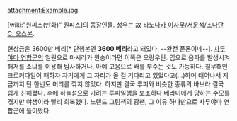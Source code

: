 attachment:Example.jpg

[wiki:"원피스(만화)" 원피스]의 등장인물. 성우는 故 [[타노나카 이사무]]/[[서문석]]/[[조나단 C. 오스본]].

현상금은 3600만 베리[* 단행본엔 '''3600 베리'''라고 돼있다. --완전 푼돈이네--]. [[사루야마 연합군]]의 일원으로 마시라가 원숭이라면 이쪽은 오랑우탄. 입으로 음파를 발생시켜 해저를 소냐를 이용해 탐사하거나, 아예 고음으로 배를 부수는 것도 가능하다. 칠무해인 크로커다일이 패하자 자기에게 그 자리가 올 걸 기다리고 있었다고(...)하며 태어나서 지금까지 단 한번도 머리를 깎지 않았다. 하지만 결국 루피와 비슷한 종류의 바보라 결국 쉽게 친해졌다. 후에 하늘섬으로 가려는 루피일행을 보조하다 베라미에게 당하는 수모를 겪지만 야생이라 빨리 회복했다. 노랜드 그림책의 광팬, 그 이유 하나만으로 사루야마 연합군에 들어왔다.
